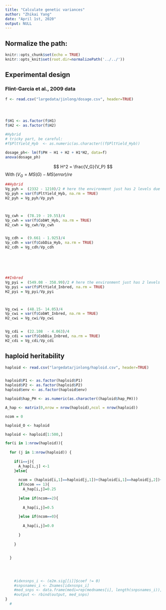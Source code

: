 ```yaml
---
title: "Calculate genetic variances"
author: "Zhikai Yang"
date: "April 1st, 2020"
output: NULL
---
```



## Normalize the path:

```r
knitr::opts_chunk$set(echo = TRUE) 
knitr::opts_knit$set(root.dir=normalizePath('../../')) 
```


## Experimental design






### Flint-Garcia et al., 2009 data



```r
f <- read.csv("largedata/jinlong/dosage.csv", header=TRUE)




f$H1 <- as.factor(f$H1)
f$H2 <- as.factor(f$H2)

#Hybrid
# tricky part, be careful:
#f$PltYield_Hyb  <- as.numeric(as.character((f$PltYield_Hyb))

dosage_ph<- lm(f$PH ~ H1 + H2 + H1*H2, data=f)
anova(dosage_ph)


```

$$
H^2 = \frac{V_G}{V_P}
$$
With $(V_G =  MS(G) - MS(error)/re$ 

```r
##Hybrid
Vg_pyh =  (2332 - 1210)/2 # here the environment just has 2 levels due to missing data in other 2 environments, thus r*e=1*2=2
Vp_pyh = var(f$PltYield_Hyb, na.rm = TRUE)
H2_pyh = Vg_pyh/Vp_pyh



Vg_cwh =  (78.19 - 19.55)/4 
Vp_cwh = var(f$CobWt_Hyb, na.rm = TRUE)
H2_cwh = Vg_cwh/Vp_cwh


Vg_cdh =  (9.661 - 1.925)/4 
Vp_cdh = var(f$CobDia_Hyb, na.rm = TRUE)
H2_cdh = Vg_cdh/Vp_cdh






##Inbred
Vg_pyi =  (549.08 - 358.99)/2 # here the environment just has 2 levels due to missing data in other 2 environments, thus r*e=1*2=2
Vp_pyi = var(f$PltYield_Inbred, na.rm = TRUE)
H2_pyi = Vg_pyi/Vp_pyi



Vg_cwi =  (48.15- 14.05)/4 
Vp_cwi = var(f$CobWt_Inbred, na.rm = TRUE)
H2_cwi = Vg_cwi/Vp_cwi


Vg_cdi =  (22.108  - 4.063)/4 
Vp_cdi = var(f$CobDia_Inbred, na.rm = TRUE)
H2_cdi = Vg_cdi/Vp_cdi

```


## haploid heritability
```r
haploid <- read.csv("largedata/jinlong/haploid.csv", header=TRUE)


haploid$P1 <- as.factor(haploid$P1)
haploid$P2 <- as.factor(haploid$P2)
haploid$env <- as.factor(haploid$env)

haploid$hap_PH <- as.numeric(as.character((haploid$hap_PH)))

A_hap <- matrix(0,nrow = nrow(haploid),ncol = nrow(haploid))

ncom = 0

haploid_O <- haploid

haploid <- haploid[1:500,]

for(i in 1:nrow(haploid)){
  
  for (j in 1:nrow(haploid)) {
    
    if(i==j){
      A_hap[i,j] <-1
    }else{
      
      ncom = (haploid[i,1]==haploid[j,1])+(haploid[i,1]==haploid[j,2])+(haploid[i,2]==haploid[j,1])+(haploid[i,2]==haploid[j,2])
      if(ncom == 1){
        A_hap[i,j]=0.25
        
      }else if(ncom==2){
        
        A_hap[i,j]=0.5
        
      }else if(ncom==0){
        
        A_hap[i,j]=0.0
        
      }
      
    }
    
    
  }
  
  
  
  
    #idxnsnps_i <- (e2m.sig[[i]]$coef != 0)
    #snpsnames_i <- Znames[idxnsnps_i]
    #med_snps <- data.frame(medi=rep(mednames[i], length(snpsnames_i)), snps_for_medi=snpsnames_i)
    #output <- rbind(output, med_snps)
}
  #
  

```

